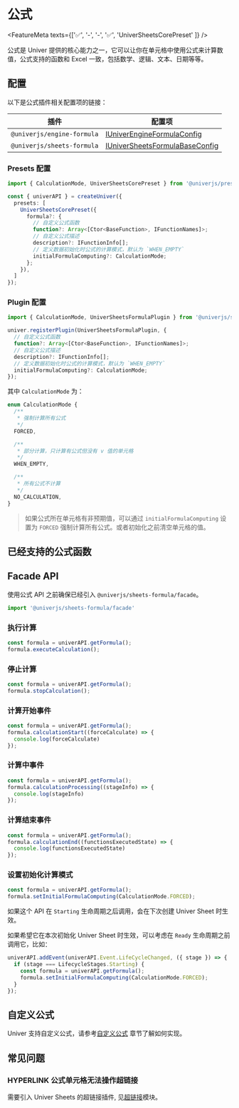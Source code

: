 
# 公式

<FeatureMeta texts={['✅', '-', '-', '✅', 'UniverSheetsCorePreset' ]} />

公式是 Univer 提供的核心能力之一，它可以让你在单元格中使用公式来计算数值，公式支持的函数和 Excel 一致，包括数学、逻辑、文本、日期等等。

## 配置

以下是公式插件相关配置项的链接：

| 插件 | 配置项 |
| --- | --- |
| `@univerjs/engine-formula` | [IUniverEngineFormulaConfig](https://github.com/dream-num/univer/blob/dev/packages/engine-formula/src/controller/config.schema.ts#L29) |
| `@univerjs/sheets-formula` | [IUniverSheetsFormulaBaseConfig](https://github.com/dream-num/univer/blob/dev/packages/sheets-formula/src/controllers/config.schema.ts#L44) |

### Presets 配置

```typescript
import { CalculationMode, UniverSheetsCorePreset } from '@univerjs/presets/preset-sheets-core';

const { univerAPI } = createUniver({
  presets: [
    UniverSheetsCorePreset({
      formula?: {
        // 自定义公式函数
        function?: Array<[Ctor<BaseFunction>, IFunctionNames]>;
        // 自定义公式描述
        description?: IFunctionInfo[];
        // 定义数据初始化时公式的计算模式，默认为 `WHEN_EMPTY`
        initialFormulaComputing?: CalculationMode;
      };
    }),
  ]
});
```

### Plugin 配置

```typescript
import { CalculationMode, UniverSheetsFormulaPlugin } from '@univerjs/sheets-formula';

univer.registerPlugin(UniverSheetsFormulaPlugin, {
  // 自定义公式函数
  function?: Array<[Ctor<BaseFunction>, IFunctionNames]>;
  // 自定义公式描述
  description?: IFunctionInfo[];
  // 定义数据初始化时公式的计算模式，默认为 `WHEN_EMPTY`
  initialFormulaComputing?: CalculationMode;
});
```

其中 `CalculationMode` 为：

```typescript
enum CalculationMode {
  /**
   * 强制计算所有公式
   */
  FORCED,

  /**
   * 部分计算，只计算有公式但没有 v 值的单元格
   */
  WHEN_EMPTY,

  /**
   * 所有公式不计算
   */
  NO_CALCULATION,
}
```

> 如果公式所在单元格有非预期值，可以通过 `initialFormulaComputing` 设置为 `FORCED` 强制计算所有公式。或者初始化之前清空单元格的值。

## 已经支持的公式函数

<FormulaList lang='zh-CN' />

## Facade API

使用公式 API 之前确保已经引入 `@univerjs/sheets-formula/facade`。

```typescript
import '@univerjs/sheets-formula/facade'
```

### 执行计算 

```typescript
const formula = univerAPI.getFormula();
formula.executeCalculation();
```

### 停止计算

```typescript
const formula = univerAPI.getFormula();
formula.stopCalculation();
```

### 计算开始事件

```typescript
const formula = univerAPI.getFormula();
formula.calculationStart((forceCalculate) => {
  console.log(forceCalculate)
});
```

### 计算中事件

```typescript
const formula = univerAPI.getFormula();
formula.calculationProcessing((stageInfo) => {
  console.log(stageInfo)
});
```

### 计算结束事件

```typescript
const formula = univerAPI.getFormula();
formula.calculationEnd((functionsExecutedState) => {
  console.log(functionsExecutedState)
});
```

### 设置初始化计算模式

```typescript
const formula = univerAPI.getFormula();
formula.setInitialFormulaComputing(CalculationMode.FORCED);
```

如果这个 API 在 `Starting` 生命周期之后调用，会在下次创建 Univer Sheet 时生效。

如果希望它在本次初始化 Univer Sheet 时生效，可以考虑在 `Ready` 生命周期之前调用它，比如：

```typescript
univerAPI.addEvent(univerAPI.Event.LifeCycleChanged, ({ stage }) => {
  if (stage === LifecycleStages.Starting) {
    const formula = univerAPI.getFormula();
    formula.setInitialFormulaComputing(CalculationMode.FORCED);
  }
});
```

## 自定义公式

Univer 支持自定义公式，请参考[自定义公式](/guides/sheets/advanced/custom-formula) 章节了解如何实现。

## 常见问题

### HYPERLINK 公式单元格无法操作超链接

需要引入 Univer Sheets 的超链接插件, 见[超链接](/guides/sheets/features/hyperlink)模块。
